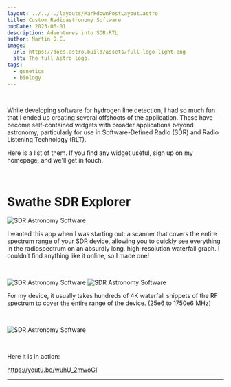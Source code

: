 ```yaml
---
layout: ../../../layouts/MarkdownPostLayout.astro
title: Custom Radioastronomy Software
pubDate: 2023-06-01
description: Adventures into SDR-RTL 
author: Martin D.C.
image:
  url: https://docs.astro.build/assets/full-logo-light.png
  alt: The full Astro logo.
tags:
  - genetics
  - biology
---
```


<br />


While developing software for hydrogen line detection, I had so much fun that I ended up creating several offshoots of the application. These have become self-contained widgets with broader applications beyond astronomy, particularly for use in Software-Defined Radio (SDR) and Radio Listening Technology (RLT).

Here is a list of them. If you find any widget useful, sign up on my homepage, and we'll get in touch.

<br />

# Swathe SDR Explorer

![SDR Astronomy Software](sp1.png)

I wanted this app when I was starting out: a scanner that covers the entire spectrum range of your SDR device, allowing you to quickly see everything in the radiospectrum on an absurdly long, high-resolution waterfall graph. I couldn’t find anything like it online, so I made one!

<br />

![SDR Astronomy Software](sp2.png)
![SDR Astronomy Software](sp3.png)

For my device, it usually takes hundreds of 4K waterfall snippets of the RF spectrum to cover the entire range of the device. (25e6 to 1750e6 MHz)

<br />

![SDR Astronomy Software](sp4.png)

<br />

Here it is in action:

https://youtu.be/wuhU_2mwoGI

---


